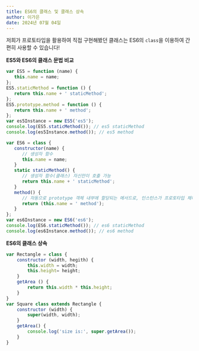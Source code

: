 ```yaml
---
title: ES6의 클래스 및 클래스 상속
author: 이가은
date: 2024년 07월 04일
---
```


저희가 프로토타입을 활용하여 직접 구현해봤던 클래스는
ES6의 `class`을 이용하여 간편히 사용할 수 있습니다!

**ES5와 ES6의 클래스 문법 비교**

```javascript showLineNumber copy
var ES5 = function (name) {
   this.name = name;
};
ES5.staticMethod = function () {
   return this.name + ' staticMethod';
};
ES5.prototype.method = function () {
   return this.name + ' method';
};
var es5Instance = new ES5('es5');
console.log(ES5.staticMethod()); // es5 staticMethod
console.log(es5Instance.method()); // es5 method

var ES6 = class {
   constructor(name) {
      // 생성자 함수
      this.name = name;
   }
   static staticMethod() {
      // 생성자 함수(클래스) 자신만이 호출 가능
      return this.name + ' staticMethod';
   }
   method() {
      // 자동으로 prototype 객체 내부에 할당되는 메서드로, 인스턴스가 프로토타입 체이닝을 통해 마치 자신의 것처럼 호출 가능
      return (this.name = ' method');
   }
};
var es6Instance = new ES6('es6');
console.log(ES6.staticMethod()); // es6 staticMethod
console.log(es6Instance.method()); // es6 method
```

**ES6의 클래스 상속**

```javascript showLineNumber copy
var Rectangle = class {
	constructor (width, hegith) {
		this.width = width;
		this.height= height;
	}
	getArea () {
		return this.width * this.height;
	}
}
var Square class extends Rectangle {
	constructor (width) {
		super(width, width);
	}
	getArea() {
		console.log('size is:', super.getArea());
	}
}
```
